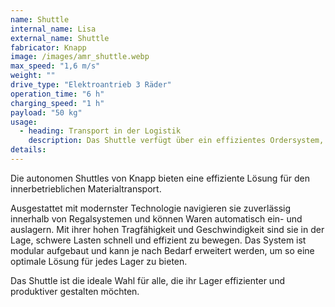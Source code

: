 ```yaml
---
name: Shuttle
internal_name: Lisa
external_name: Shuttle
fabricator: Knapp
image: /images/amr_shuttle.webp
max_speed: "1,6 m/s"
weight: ""
drive_type: "Elektroantrieb 3 Räder"
operation_time: "6 h"
charging_speed: "1 h"
payload: "50 kg"
usage:
  - heading: Transport in der Logistik
    description: Das Shuttle verfügt über ein effizientes Ordersystem, das es ermöglicht, verschiedene Paketgrößen präzise von A nach B auf seiner Rollbahn zu transportieren. Dabei werden optimale Routen geplant, um Hindernissen aktiv auszuweichen. Dank seines Load Handling Devices (LHD), welches die Ladefläche variabel hoch- und runterfahren kann, ist das Shuttle in der Lage mühelos be- und entladestationenmit unterschiedlichen Höhen zu bedienen. Diese fortschrittlichen Merkmale gewährleisten eine reibungslose und effektive Abwicklung von Transportaufgaben. Das Shuttle bietet somit eine zuverlässige Lösung für den innerbetrieblichen Materialtransport, die Flexibilität, Präzision und optimierte Routenplanung kombiniert.
details:
---
```


Die autonomen Shuttles von Knapp bieten eine effiziente Lösung für den innerbetrieblichen Materialtransport.

Ausgestattet mit modernster Technologie navigieren sie zuverlässig innerhalb von Regalsystemen und können Waren automatisch ein- und auslagern.
Mit ihrer hohen Tragfähigkeit und Geschwindigkeit sind sie in der Lage, schwere Lasten schnell und effizient zu bewegen. Das System ist modular aufgebaut und kann je nach Bedarf erweitert werden, um so eine optimale Lösung für jedes Lager zu bieten.

Das Shuttle ist die ideale Wahl für alle, die ihr Lager effizienter und produktiver gestalten möchten.
